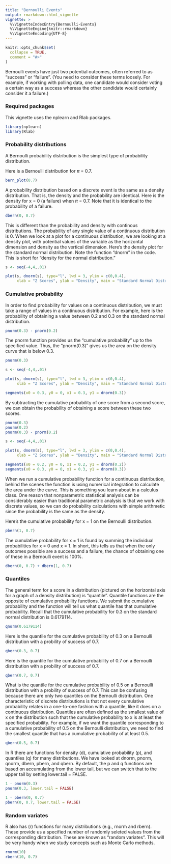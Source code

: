 ```yaml
---
title: "Bernoulli Events"
output: rmarkdown::html_vignette
vignette: >
  %\VignetteIndexEntry{Bernoulli-Events}
  %\VignetteEngine{knitr::rmarkdown}
  %\VignetteEncoding{UTF-8}
---
```


```r
knitr::opts_chunk$set(
  collapse = TRUE,
  comment = "#>"
)
```

Bernoulli events have just two potential outcomes, often referred to as 
"success" or "failure". (You need to consider these terms loosely. For example, 
if working with polling data, one candidate would consider voting a certain way 
as a success whereas the other candidate would certainly consider it a 
failure.) 

### Required packages

This vignette uses the nplearn and Rlab packages.

```r
library(nplearn)
library(Rlab)
```

### Probability distributions

A Bernoulli probability distribution is the simplest type of probability distribution.

Here is a Bernoulli distribution for $\pi$ = 0.7.

```r
bern_plot(0.7)
```

A probability distribution based on a discrete event is the same as a density 
distribution. That is, the density and the probability are identical. Here is 
the density for x = 0 (a failure) when $\pi$ = 0.7. Note that it is identical 
to the probability of a failure.

```r
dbern(0, 0.7)
```

This is different than the probability and density with continous 
distributions. The probability of any single value of a continuous distribution 
is 0. When we look at a plot for a continuous distribution, we are looking at 
a density plot, with potential values of the variable as the horizontal 
dimension and density as the vertical dimension. Here's the density plot for 
the standard normal distribution. Note the function "dnorm" in the code. This 
is short for "density for the normal distribution."

```r
s <- seq(-4,4,.01)

plot(s, dnorm(s), type="l", lwd = 3, ylim = c(0,0.4),
     xlab = "Z Scores", ylab = "Density", main = "Standard Normal Distribution")

```

### Cumulative probability

In order to find probability for values on a continuous distribution, we must 
take a range of values in a continuous distribution. For example, here is the  probability of obtaining a value between 0.2 and 0.3 on the standard normal  distribution.

```r
pnorm(0.3) - pnorm(0.2)
```

The pnorm function provides us the "cumulative probability" up to the 
specified value. Thus, the "pnorm(0.3)" gives us the area on the density curve 
that is below 0.3.

```r
pnorm(0.3)

s <- seq(-4,4,.01)

plot(s, dnorm(s), type="l", lwd = 3, ylim = c(0,0.4),
     xlab = "Z Scores", ylab = "Density", main = "Standard Normal Distribution")

segments(x0 = 0.3, y0 = 0, x1 = 0.3, y1 = dnorm(0.3))
```

By subtracting the cumulative probability of one score from a second score, 
we can obtain the probability of obtaining a score between these two scores.

```r
pnorm(0.3)
pnorm(0.2)
pnorm(0.3) - pnorm(0.2)

s <- seq(-4,4,.01)

plot(s, dnorm(s), type="l", lwd = 3, ylim = c(0,0.4),
     xlab = "Z Scores", ylab = "Density", main = "Standard Normal Distribution")

segments(x0 = 0.2, y0 = 0, x1 = 0.2, y1 = dnorm(0.2))
segments(x0 = 0.3, y0 = 0, x1 = 0.3, y1 = dnorm(0.3))
```

When we run a cumulative probability function for a continuous distribution,
behind the scenes the function is using numerical integration to calculate 
the area under the curve. This is something you learn about in a calculus 
class. One reason that nonparametric statistical analysis can be considerably 
easier than traditional parametric analysis is that we work with discrete 
values, so we can do probability calculations with simple arithmetic since 
the probability is the same as the density.

Here's the cumulative probability for x = 1 on the Bernoulli distribution.

```r
pbern(1, 0.7)
```

The cumulative probability for x = 1 is found by summing the individual 
probabilities for x = 0 and x = 1. In short, this tells us that when the only 
outcomes possible are a success and a failure, the chance of obtaining one 
of these in a Bernoulli event is 100%.

```r
dbern(0, 0.7) + dbern(1, 0.7)
```

### Quantiles

The general term for a score in a distribution (pictured on the horizontal 
axis for a graph of a density distribution) is "quantile". Quantile functions 
are the opposite of cumulative probability functions. We submit the 
cumulative probability and the function will tell us what quantile has that 
cumulative probability. Recall that the cumulative probability for 0.3 on the 
standard normal distribution is 0.6179114.

```r
qnorm(0.6179114)
```

Here is the quantile for the cumulative probability of 0.3 on a Bernoulli 
distribution with a probility of success of 0.7.

```r
qbern(0.3, 0.7)
```

Here is the quantile for the cumulative probability of 0.7 on a Bernoulli 
distribution with a probility of success of 0.7.

```r
qbern(0.7, 0.7)
```

What is the quantile for the cumulative probability of 0.5 on a Bernoulli 
distribution with a probility of success of 0.7. This can be confusing 
because there are only two quantiles on the Bernoulli distribution. One 
characteristic of discrete distributions is that not every cumulative 
probability relates in a one-to-one fashion with a quantile, like it does on 
a continuous distribution. Quantiles are often defined as the smallest value of 
x on the distribution such that the cumulative probability to x is at least 
the specified probability. For example, if we want the quantile corresponding 
to a cumulative probability of 0.5 on the Bernoulli distribution, we need to 
find the smallest quantile that has a cumulative probability of at least 0.5.

```r
qbern(0.5, 0.7)
```

In R there are functions for density (d), cumulative probability (p), 
and quantiles (q) for many distributions. We have looked at dnorm, pnorm, 
qnorm, dbern, pbern, and qbern. By default, the p and q functions are based on  accumulating from the lower tail, but we can switch that to the upper tail by  setting lower.tail = FALSE.

```r
1 - pnorm(0.3)
pnorm(0.3, lower.tail = FALSE)

1 - pbern(0, 0.7)
pbern(0, 0.7, lower.tail = FALSE)
```

### Random variates

R also has (r) functions for many distributions (e.g., rnorm and 
rbern). These provide us a specified number of randomly seleted values from 
the corresponding distribution. These are known as "random variates". This will 
be very handy when we study concepts such as Monte Carlo methods.

```r
rnorm(10)
rbern(10, 0.7)
```

